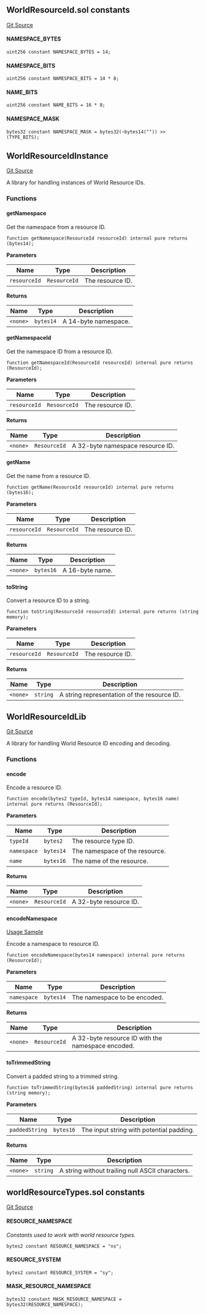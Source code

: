 [//]: # "This file is autogenerated, do not change manually"

## WorldResourceId.sol constants

[Git Source](https://github.com/roaminro/mud/blob/b7c35971bb3bc196698f074042626c090d66405b/src/WorldResourceId.sol)

#### NAMESPACE_BYTES

```solidity
uint256 constant NAMESPACE_BYTES = 14;
```

#### NAMESPACE_BITS

```solidity
uint256 constant NAMESPACE_BITS = 14 * 8;
```

#### NAME_BITS

```solidity
uint256 constant NAME_BITS = 16 * 8;
```

#### NAMESPACE_MASK

```solidity
bytes32 constant NAMESPACE_MASK = bytes32(~bytes14("")) >> (TYPE_BITS);
```

## WorldResourceIdInstance

[Git Source](https://github.com/roaminro/mud/blob/b7c35971bb3bc196698f074042626c090d66405b/src/WorldResourceId.sol)

A library for handling instances of World Resource IDs.

### Functions

#### getNamespace

Get the namespace from a resource ID.

```solidity
function getNamespace(ResourceId resourceId) internal pure returns (bytes14);
```

**Parameters**

| Name         | Type         | Description      |
| ------------ | ------------ | ---------------- |
| `resourceId` | `ResourceId` | The resource ID. |

**Returns**

| Name     | Type      | Description          |
| -------- | --------- | -------------------- |
| `<none>` | `bytes14` | A 14-byte namespace. |

#### getNamespaceId

Get the namespace ID from a resource ID.

```solidity
function getNamespaceId(ResourceId resourceId) internal pure returns (ResourceId);
```

**Parameters**

| Name         | Type         | Description      |
| ------------ | ------------ | ---------------- |
| `resourceId` | `ResourceId` | The resource ID. |

**Returns**

| Name     | Type         | Description                      |
| -------- | ------------ | -------------------------------- |
| `<none>` | `ResourceId` | A 32-byte namespace resource ID. |

#### getName

Get the name from a resource ID.

```solidity
function getName(ResourceId resourceId) internal pure returns (bytes16);
```

**Parameters**

| Name         | Type         | Description      |
| ------------ | ------------ | ---------------- |
| `resourceId` | `ResourceId` | The resource ID. |

**Returns**

| Name     | Type      | Description     |
| -------- | --------- | --------------- |
| `<none>` | `bytes16` | A 16-byte name. |

#### toString

Convert a resource ID to a string.

```solidity
function toString(ResourceId resourceId) internal pure returns (string memory);
```

**Parameters**

| Name         | Type         | Description      |
| ------------ | ------------ | ---------------- |
| `resourceId` | `ResourceId` | The resource ID. |

**Returns**

| Name     | Type     | Description                                 |
| -------- | -------- | ------------------------------------------- |
| `<none>` | `string` | A string representation of the resource ID. |

## WorldResourceIdLib

[Git Source](https://github.com/roaminro/mud/blob/b7c35971bb3bc196698f074042626c090d66405b/src/WorldResourceId.sol)

A library for handling World Resource ID encoding and decoding.

### Functions

#### encode

Encode a resource ID.

```solidity
function encode(bytes2 typeId, bytes14 namespace, bytes16 name) internal pure returns (ResourceId);
```

**Parameters**

| Name        | Type      | Description                    |
| ----------- | --------- | ------------------------------ |
| `typeId`    | `bytes2`  | The resource type ID.          |
| `namespace` | `bytes14` | The namespace of the resource. |
| `name`      | `bytes16` | The name of the resource.      |

**Returns**

| Name     | Type         | Description            |
| -------- | ------------ | ---------------------- |
| `<none>` | `ResourceId` | A 32-byte resource ID. |

#### encodeNamespace

[Usage Sample](/world/systems#registering-systems)

Encode a namespace to resource ID.

```solidity
function encodeNamespace(bytes14 namespace) internal pure returns (ResourceId);
```

**Parameters**

| Name        | Type      | Description                  |
| ----------- | --------- | ---------------------------- |
| `namespace` | `bytes14` | The namespace to be encoded. |

**Returns**

| Name     | Type         | Description                                       |
| -------- | ------------ | ------------------------------------------------- |
| `<none>` | `ResourceId` | A 32-byte resource ID with the namespace encoded. |

#### toTrimmedString

Convert a padded string to a trimmed string.

```solidity
function toTrimmedString(bytes16 paddedString) internal pure returns (string memory);
```

**Parameters**

| Name           | Type      | Description                              |
| -------------- | --------- | ---------------------------------------- |
| `paddedString` | `bytes16` | The input string with potential padding. |

**Returns**

| Name     | Type     | Description                                      |
| -------- | -------- | ------------------------------------------------ |
| `<none>` | `string` | A string without trailing null ASCII characters. |

## worldResourceTypes.sol constants

[Git Source](https://github.com/roaminro/mud/blob/b7c35971bb3bc196698f074042626c090d66405b/src/worldResourceTypes.sol)

#### RESOURCE_NAMESPACE

_Constants used to work with world resource types._

```solidity
bytes2 constant RESOURCE_NAMESPACE = "ns";
```

#### RESOURCE_SYSTEM

```solidity
bytes2 constant RESOURCE_SYSTEM = "sy";
```

#### MASK_RESOURCE_NAMESPACE

```solidity
bytes32 constant MASK_RESOURCE_NAMESPACE = bytes32(RESOURCE_NAMESPACE);
```
